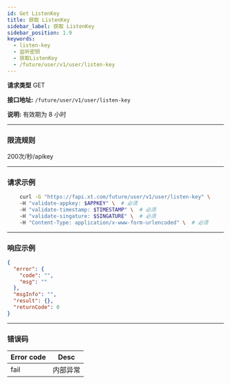 ```yaml
---
id: Get ListenKey
title: 获取 ListenKey
sidebar_label: 获取 ListenKey
sidebar_position: 1.9
keywords:
  - listen-key
  - 监听密钥
  - 获取ListenKey
  - /future/user/v1/user/listen-key
---
```


**请求类型** GET

**接口地址:** `/future/user/v1/user/listen-key`

**说明:** 有效期为 8 小时

---

### 限流规则

200次/秒/apikey

---

### 请求示例
```bash
    curl -G "https://fapi.xt.com/future/user/v1/user/listen-key" \ 
    -H "validate-appkey: $APPKEY" \  # 必须
    -H "validate-timestamp: $TIMESTAMP" \  # 必须
    -H "validate-singature: $SINGATURE" \  # 必须
    -H "Content-Type: application/x-www-form-urlencoded" \  # 必须
```

---

### 响应示例

```json title="Response"
{
  "error": {
    "code": "",
    "msg": ""
  },
  "msgInfo": "",
  "result": {},
  "returnCode": 0
}
```

---

### 错误码

| **Error code**               | **Desc**                       |
| ---------------------------- | ------------------------------ |
| fail               | 内部异常                         |


